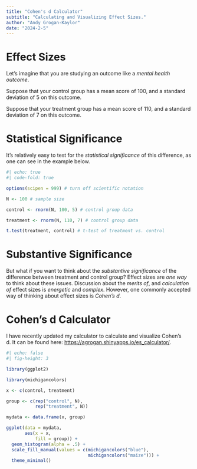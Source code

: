 ```yaml
---
title: "Cohen's d Calculator"
subtitle: "Calculating and Visualizing Effect Sizes."
author: "Andy Grogan-Kaylor" 
date: "2024-2-5"
---
```


# Effect Sizes 

Let's imagine that you are studying an outcome like a *mental health outcome*. 

Suppose that your control group has a mean score of 100, and a standard deviation of 5 on this outcome. 

Suppose that your treatment group has a mean score of 110, and a standard deviation of 7 on this outcome.

# Statistical Significance

It's relatively easy to test for the *statistical significance* of this difference, as one can see in the example below.

```r
#| echo: true
#| code-fold: true

options(scipen = 999) # turn off scientific notation

N <- 100 # sample size

control <- rnorm(N, 100, 5) # control group data

treatment <- rnorm(N, 110, 7) # control group data

t.test(treatment, control) # t-test of treatment vs. control

```

# Substantive Significance

But what if you want to think about the *substantive significance* of the difference between treatment and control group? Effect sizes are *one way* to think about these issues. Discussion about the *merits of*, and *calculation of* effect sizes is *energetic* and *complex*. However, one commonly accepted way of thinking about effect sizes is *Cohen's d*.

# Cohen's d Calculator

I have recently updated my calculator to calculate and visualize Cohen's d. It can be found here: [https://agrogan.shinyapps.io/es_calculator/](https://agrogan.shinyapps.io/es_calculator/).

```r
#| echo: false
#| fig-height: 3

library(ggplot2)

library(michigancolors)

x <- c(control, treatment)

group <- c(rep("control", N),
           rep("treatment", N))

mydata <- data.frame(x, group)

ggplot(data = mydata,
       aes(x = x,
           fill = group)) +
  geom_histogram(alpha = .5) +
  scale_fill_manual(values = c(michigancolors("blue"),
                               michigancolors("maize"))) +
  theme_minimal()
  
```










